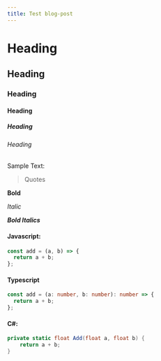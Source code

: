 ```yaml
---
title: Test blog-post
---
```


# Heading

## Heading

### Heading

#### Heading

##### Heading

###### Heading

Sample Text:

> Quotes

**Bold**

_Italic_

**_Bold Italics_**

#### Javascript:

```js
const add = (a, b) => {
  return a + b;
};
```

#### Typescript

```ts
const add = (a: number, b: number): number => {
  return a + b;
};
```

#### C#:

```c#
private static float Add(float a, float b) {
    return a + b;
}
```

